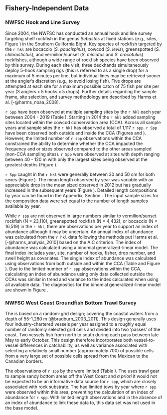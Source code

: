 ## Fishery-Independent Data

### NWFSC Hook and Line Survey

Since 2004, the NWFSC has conducted an annual hook and line survey targeting shelf rockfish in the genus *Sebastes* at fixed stations (e.g., sites, Figure \ref{fig:hkl-sites}) in the Southern California Bight. Key species of rockfish targeted by the `r hkl` are bocaccio (*S. paucispinis*), cowcod (*S. levis*), greenspotted (*S. chlorostictus*), and vermilion/sunset (*S. miniatus* and *S. crocotulus*) rockfishes, although a wide range of rockfish species have been observed by this survey. During each site visit, three deckhands simultaneously deploy 5-hook sampling rigs (this is referred to as a single drop) for a maximum of 5 minutes per line, but individual lines may be retrieved sooner at the angler's discretion (e.g., to avoid losing fish). Five drops are attempted at each site for a maximum possible catch of 75 fish per site per year (3 anglers x 5 hooks x 5 drops). Further details regarding the sample frame, site selection, and survey methodology are described by Harms et al. [-@harms_noaa_2008]. 

`r Spp` have been observed at multiple sampling sites by the `r hkl` each year between 2004 - 2019 (Table \ref{tab:hkl-len}).  Starting in 2014 the `r hkl` added sampling sites located within the cowcod conservation area (CCA). Across all sample years and sample sites the `r hkl`  has observed a total of 1,117 `r spp`.  `r Spp` have been observed both outside and inside the CCA (Figures \ref{fig:hkl-site-ob} and \ref{fig:hkl-cca}).  However, the limited number of `r spp` observations within the CCA constrained the ability to determine whether the CCA impacted the frequency and or sizes observed compared to the other areas sampled (non-CCA sampling sites). `r Spp` were observed at sites with depth ranging between 40 - 120 m with only the largest sizes being observed at the greatest depths (Figure \ref{fig:hkl-len-dep}).

`r Spp` caught in the `r hkl` were generally between 30 and 50 cm for both sexes (Figure \ref{fig:hkl-len-data}). The mean length observed by year was variable with an appreciable drop in the mean sized observed in 2012 but has gradually increased in the subsequent years (Figure \ref{fig:mean-hkl-len-data}). Detailed length compositions by year can be found in the Appendix, Section \ref{length-data}. The input sample sizes for the composition data were set equal to the number of length samples available by year. 

While `r spp` are not observed in large numbers similar to vermilion/sunset rockfish (N = 23,110), greenspotted rockfish (N = 4,432), or bocaccio (N = 16,519) in the `r hkl`, there are observations per year to support an index of abundance although it may be uncertain. An annual index of abundance was calculated from the `r hkl` data following the methods put Harms et al. [-@harms_analysis_2010] based on the AIC criterion. The index of abundance was calculated using a binomial generalized-linear model. The final index includes year, site, number of hooks, fisher, drop number, and swell height as covariates.  The single index of abundance was calculated using observations from both outside and within the CCA (Table \ref{tab:hkl-index-vals} and Figure \ref{fig:hkl-index}). Due to the limited number of `r spp` observations within the CCA, calculating an index of abundance using only data collected outside the CCAs was similar in trend and variance to the index calculated when using all available data. The diagnostics for the binomial generalized-linear model are shown in Figure \ref{fig:hkl-diag}. 


### NWFSC West Coast Groundfish Bottom Trawl Survey

The \gls{s-wcgbt} is based on a random-grid design; covering the coastal waters from a depth of 55-1,280 m [@bradburn_2003_2011]. This design generally uses four industry-chartered vessels per year assigned to a roughly equal number of randomly selected grid cells and divided into two 'passes' of the coast. Two vessels fish from north to south during each pass between late May to early October. This design therefore incorporates both vessel-to-vessel differences in catchability, as well as variance associated with selecting a relatively small number (approximately 700) of possible cells from a very large set of possible cells spread from the Mexican to the Canadian borders.

The observations of `r spp` by the \gls{s-wcgbt} were limited (Table \ref{tab:wcgbts-len}). The \gls{s-wcgbt} uses trawl gear to sample sandy bottom areas off the West Coast and _a priori_ it would not be expected to be an informative data source for `r spp`, which are closely associated with rock substrate. The \gls{s-wcgbt} had  limited tows by year where `r spp` were observed within this area, preventing the calculation of an index of abundance for `r spp`. With limited length observations and in the absence of an index of abundance to link these data to, this data set was not used in the base model.





